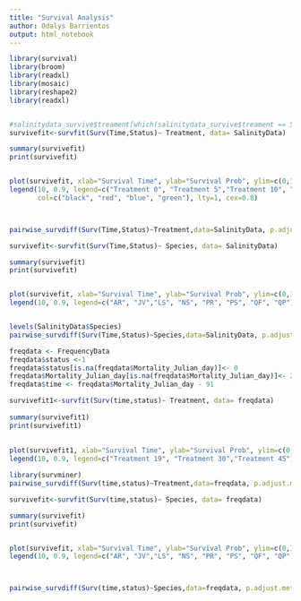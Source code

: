 ```yaml
---
title: "Survival Analysis"
author: Odalys Barrientos
output: html_notebook
---
```


```r
library(survival)
library(broom)
library(readxl)
library(mosaic)
library(reshape2)
library(readxl)


#salinitydata_survive$treament[which(salinitydata_survive$treament == 5 )] <- "05"
survivefit<-survfit(Surv(Time,Status)~ Treatment, data= SalinityData)

summary(survivefit)
print(survivefit)


plot(survivefit, xlab="Survival Time", ylab="Survival Prob", ylim=c(0,1), col = c("black", "red", "blue", "green"))
legend(10, 0.9, legend=c("Treatment 0", "Treatment 5","Treatment 10", "Treatment 15"),
       col=c("black", "red", "blue", "green"), lty=1, cex=0.8)



pairwise_survdiff(Surv(Time,Status)~Treatment,data=SalinityData, p.adjust.method = "bonferroni")
```


```r
survivefit<-survfit(Surv(Time,Status)~ Species, data= SalinityData)

summary(survivefit)
print(survivefit)


plot(survivefit, xlab="Survival Time", ylab="Survival Prob", ylim=c(0,1), col = c("black", "red", "blue", "green", "yellow", "orange", "pink", "purple"))
legend(10, 0.9, legend=c("AR", "JV","LS", "NS", "PR", "PS", "QF", "QP"),col = c("black", "red", "blue", "green", "yellow", "orange", "pink", "purple"), lty=1, cex=0.8)


levels(SalinityData$Species)
pairwise_survdiff(Surv(Time,Status)~Species,data=SalinityData, p.adjust.method = "bonferroni")
```

```r
freqdata <- FrequencyData
freqdata$status <-1
freqdata$status[is.na(freqdata$Mortality_Julian_day)]<- 0
freqdata$Mortality_Julian_day[is.na(freqdata$Mortality_Julian_day)]<- 274
freqdata$time <- freqdata$Mortality_Julian_day - 91

```

```r
survivefit1<-survfit(Surv(time,status)~ Treatment, data= freqdata)
 
summary(survivefit1)
print(survivefit1)
 
 
plot(survivefit1, xlab="Survival Time", ylab="Survival Prob", ylim=c(0,1), col = c("blue", "dark green", "purple"))
legend(10, 0.9, legend=c("Treatment 19", "Treatment 30","Treatment 45"),col=c("blue", "dark green", "purple"), lty=1, cex=0.8)
```

```r
library(survminer)
pairwise_survdiff(Surv(time,status)~Treatment,data=freqdata, p.adjust.method = "bonferroni")
```


```r
survivefit<-survfit(Surv(time,status)~ Species, data= freqdata)

summary(survivefit)
print(survivefit)


plot(survivefit, xlab="Survival Time", ylab="Survival Prob", ylim=c(0,1), col = c("black", "red", "blue", "green", "yellow", "orange", "pink", "purple"))
legend(10, 0.9, legend=c("AR", "JV","LS", "NS", "PR", "PS", "QF", "QP"),col = c("black", "red", "blue", "green", "yellow", "orange", "pink", "purple"), lty=1, cex=0.8)



pairwise_survdiff(Surv(time,status)~Species,data=freqdata, p.adjust.method = "bonferroni")
```



